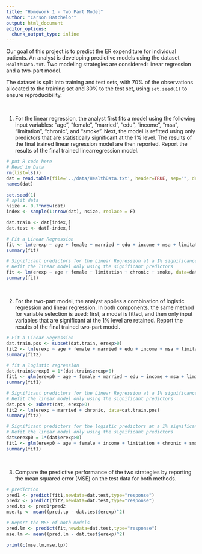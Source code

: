 ---
title: "Homework 1 - Two Part Model"
author: "Carson Batchelor"
output: html_document
editor_options: 
  chunk_output_type: inline
---

Our goal of this project is to predict the ER expenditure for individual patients. An analyst is developing predictive models using the dataset `HealthData.txt`. Two modeling strategies are considered: linear regression and a two-part model.

The dataset is split into training and test sets, with 70% of the observations allocated to the training set and 30% to the test set, using `set.seed(1)` to ensure reproducibility.

<br> 

(1) For the linear regression, the analyst first fits a model using the following input variables: "age", "female", "married", "edu", "income", "msa", "limitation", "chronic", and "smoke". Next, the model is refitted using only predictors that are statistically significant at the 1\% level. The results of the final trained linear regression model are then reported. Report the results of the final trained linearregression model. 


```{r} 
# put R code here 
# Read in Data
rm(list=ls())
dat = read.table(file='../data/HealthData.txt', header=TRUE, sep="", dec = ".")
names(dat)

set.seed(1)
# split data
nsize <- 0.7*nrow(dat)
index <- sample(1:nrow(dat), nsize, replace = F)

dat.train <- dat[index,]
dat.test <- dat[-index,]

# Fit a Linear Regression
fit <- lm(erexp ~ age + female + married + edu + income + msa + limitation + chronic + smoke, data=dat.train)
summary(fit)
```
```{r}
# Significant predictors for the Linear Regression at a 1% significance level are age, female, limitation, chronic, and smoke
# Refit the linear model only using the significant predictors
fit <- lm(erexp ~ age + female + limitation + chronic + smoke, data=dat.train)
summary(fit)
```
<br> 

(2) For the two-part model, the analyst applies a combination of logistic regression and linear regression. In both components, the same method for variable selection is used: first, a model is fitted, and then only input variables that are significant at the 1\% level are retained. Report the results of the final trained two-part model.

```{r} 
# Fit a Linear Regression
dat.train.pos <- subset(dat.train, erexp>0)
fit2 <- lm(erexp ~ age + female + married + edu + income + msa + limitation + chronic + smoke, data=dat.train.pos)
summary(fit2)

# fit a logistic regression
dat.train$erexp0 = 1*(dat.train$erexp>0)
fit1 <- glm(erexp0 ~ age + female + married + edu + income + msa + limitation + chronic + smoke, family=binomial(link = "logit"), data=dat.train)
summary(fit1)
```


```{r}
# Significant predictors for the Linear Regression at a 1% significance level are married and chronic
# Refit the linear model only using the significant predictors
dat.pos <- subset(dat, erexp>0)
fit2 <- lm(erexp ~ married + chronic, data=dat.train.pos)
summary(fit2)

# Significant predictors for the logistic predictors at a 1% significance level are age, female, income, limitation, chronic, and smoke
# Refit the linear model only using the significant predictors
dat$erexp0 = 1*(dat$erexp>0)
fit1 <- glm(erexp0 ~ age + female + income + limitation + chronic + smoke, family=binomial(link = "logit"), data=dat.train)
summary(fit1)
```

<br> 

(3) Compare the predictive performance of the two strategies by reporting the mean squared error (MSE) on the test data for both methods.

```{r} 
# prediction
pred1 <- predict(fit1,newdata=dat.test,type="response")
pred2 <- predict(fit2,newdata=dat.test,type="response")
pred.tp <- pred1*pred2
mse.tp <- mean((pred.tp - dat.test$erexp)^2)
```

```{r}
# Report the MSE of both models
pred.lm <- predict(fit,newdata=dat.test,type="response")
mse.lm <- mean((pred.lm - dat.test$erexp)^2)

print(c(mse.lm,mse.tp))
```
<br> 


<br> 



